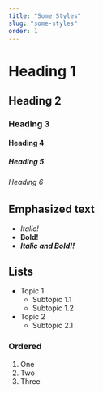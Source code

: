 ```yaml
---
title: "Some Styles"
slug: "some-styles"
order: 1
---
```



# Heading 1

## Heading 2

### Heading 3

#### Heading 4

##### Heading 5

###### Heading 6


## Emphasized text
  - _Italic!_
  - **Bold!**
  - **_Italic and Bold!!_**

## Lists
- Topic 1
  - Subtopic 1.1
  - Subtopic 1.2
- Topic 2
  - Subtopic 2.1

### Ordered

1. One
2. Two
3. Three

